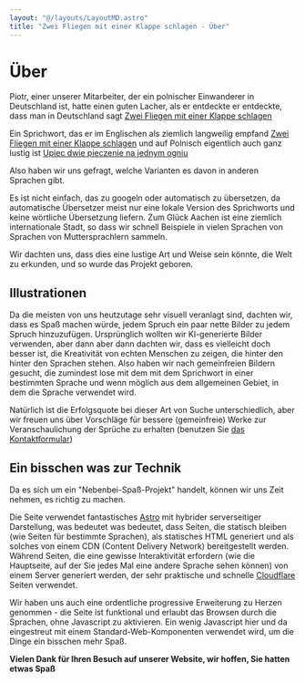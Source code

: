 ```yaml
---
layout: "@/layouts/LayoutMD.astro"
title: "Zwei Fliegen mit einer Klappe schlagen - Über"
---
```



# Über

Piotr, einer unserer Mitarbeiter, der ein polnischer Einwanderer in Deutschland ist, hatte einen guten Lacher, als er entdeckte
er entdeckte, dass man in Deutschland sagt [Zwei Fliegen mit einer Klappe schlagen](/deutsch)

Ein Sprichwort, das er im Englischen als ziemlich langweilig empfand [Zwei Fliegen mit einer Klappe schlagen](/englisch)
und auf Polnisch eigentlich auch ganz lustig ist [Upiec dwie pieczenie na jednym ogniu](/polnisch)

Also haben wir uns gefragt, welche Varianten es davon in anderen Sprachen gibt.

Es ist nicht einfach, das zu googeln oder automatisch zu übersetzen, da automatische Übersetzer
meist nur eine lokale Version des Sprichworts und keine wörtliche Übersetzung liefern. Zum Glück
Aachen ist eine ziemlich internationale Stadt, so dass wir schnell Beispiele in vielen Sprachen von
Sprachen von Muttersprachlern sammeln.

Wir dachten uns, dass dies eine lustige Art und Weise sein könnte, die Welt zu erkunden, und so wurde das Projekt geboren.

## Illustrationen

Da die meisten von uns heutzutage sehr visuell veranlagt sind, dachten wir, dass es Spaß machen würde, jedem Spruch ein paar
nette Bilder zu jedem Spruch hinzuzufügen. Ursprünglich wollten wir KI-generierte Bilder verwenden, aber dann
aber dann dachten wir, dass es vielleicht doch besser ist, die Kreativität von echten Menschen zu zeigen, die hinter den
hinter den Sprachen stehen. Also haben wir nach gemeinfreien Bildern gesucht, die zumindest lose mit dem
mit dem Sprichwort in einer bestimmten Sprache und wenn möglich aus dem allgemeinen Gebiet, in dem die Sprache
verwendet wird.

Natürlich ist die Erfolgsquote bei dieser Art von Suche unterschiedlich, aber wir freuen uns über
Vorschläge für bessere (gemeinfreie) Werke zur Veranschaulichung der Sprüche zu erhalten (benutzen Sie [das Kontaktformular](/add))

## Ein bisschen was zur Technik

Da es sich um ein "Nebenbei-Spaß-Projekt" handelt, können wir uns Zeit nehmen, es richtig zu machen.

Die Seite verwendet fantastisches [Astro](https://astro.build) mit hybrider serverseitiger Darstellung, was bedeutet
was bedeutet, dass Seiten, die statisch bleiben (wie Seiten für bestimmte Sprachen), als
statisches HTML generiert und als solches von einem CDN (Content Delivery Network) bereitgestellt werden. Während Seiten, die
eine gewisse Interaktivität erfordern (wie die Hauptseite, auf der Sie jedes Mal eine andere Sprache sehen können)
von einem Server generiert werden, der sehr praktische und schnelle [Cloudflare](https://cloudflare.com) Seiten verwendet.

Wir haben uns auch eine ordentliche progressive Erweiterung zu Herzen genommen - die Seite ist funktional und erlaubt das Browsen
durch die Sprachen, ohne Javascript zu aktivieren. Ein wenig Javascript hier und da eingestreut
mit einem Standard-Web-Komponenten verwendet wird, um die Dinge ein bisschen mehr Spaß.

**Vielen Dank für Ihren Besuch auf unserer Website, wir hoffen, Sie hatten etwas Spaß**
